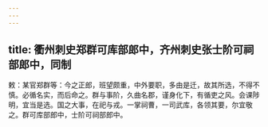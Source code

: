 ```yaml
---
---
---
```

title: 衢州刺史郑群可库部郎中，齐州刺史张士阶可祠部郎中，同制
---



敕：某官郑群等：今之正郎，班望颇重，中外要职，多由是迁，故其所选，不得不慎。必循名实，而后命之。群与事阶，久曲名郡，谨身化下，有循吏之风。会课陟明，宜当是选。国之大事，在祀与戎。一掌祠曹，一司武库，各领其要，尔宜敬之。群可库部郎中，士阶可祠部郎中。